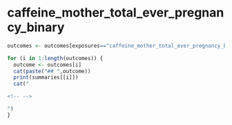 
# caffeine_mother_total_ever_pregnancy_binary
```r
outcomes <- outcomes[exposures=="caffeine_mother_total_ever_pregnancy_binary"]

for (i in 1:length(outcomes)) {
  outcome <- outcomes[i]
  cat(paste("## ",outcome))
  print(summaries[[i]])
  cat("

<!-- -->

")
}

```

